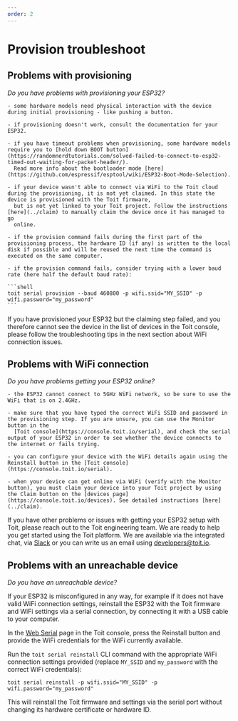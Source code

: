 ```yaml
---
order: 2
---
```


# Provision troubleshoot

## Problems with provisioning

_Do you have problems with provisioning your ESP32?_

<Tabs>
  <Tab label="YES">

    - some hardware models need physical interaction with the device during initial provisioning - like pushing a button.

    - if provisioning doesn't work, consult the documentation for your ESP32.

    - if you have timeout problems when provisioning, some hardware models require you to [hold down BOOT button](https://randomnerdtutorials.com/solved-failed-to-connect-to-esp32-timed-out-waiting-for-packet-header/).
      Read more info about the bootloader mode [here](https://github.com/espressif/esptool/wiki/ESP32-Boot-Mode-Selection).

    - if your device wasn't able to connect via WiFi to the Toit cloud during the provisioning, it is not yet claimed. In this state the device is provisioned with the Toit firmware,
      but is not yet linked to your Toit project. Follow the instructions [here](../claim) to manually claim the device once it has managed to go
      online.

    - if the provision command fails during the first part of the provisioning process, the hardware ID (if any) is written to the local disk if possible and will be reused the next time the command is executed on the same computer.

    - if the provision command fails, consider trying with a lower baud rate (here half the default baud rate):

    ```shell
    toit serial provision --baud 460800 -p wifi.ssid="MY_SSID" -p wifi.password="my_password"
    ```

  </Tab>
  <Tab label="NO">

If you have provisioned your ESP32 but the claiming step failed, and you therefore cannot see the device in the list of devices in the Toit console,
please follow the troubleshooting tips in the next section about WiFi connection issues.

  </Tab>
</Tabs>

## Problems with WiFi connection

_Do you have problems getting your ESP32 online?_

<Tabs>
  <Tab label="YES">

    - the ESP32 cannot connect to 5GHz WiFi network, so be sure to use the WiFi that is on 2.4GHz.

    - make sure that you have typed the correct WiFi SSID and password in the provisioning step. If you are unsure, you can use the Monitor button in the
      [Toit console](https://console.toit.io/serial), and check the serial output of your ESP32 in order to see whether the device connects to the internet or fails trying.

    - you can configure your device with the WiFi details again using the Reinstall button in the [Toit console](https://console.toit.io/serial).

    - when your device can get online via WiFi (verify with the Monitor button), you must claim your device into your Toit project by using the Claim button on the [devices page](https://console.toit.io/devices). See detailed instructions [here](../claim).

  </Tab>

  <Tab label="NO">

If you have other problems or issues with getting your ESP32 setup with Toit, please reach out to the Toit engineering team. We are ready to help you get started using the Toit platform.
We are available via the integrated chat, via [Slack](https://chat.toit.io) or you can write us an email using developers@toit.io.

  </Tab>

</Tabs>

## Problems with an unreachable device

_Do you have an unreachable device?_

If your ESP32 is misconfigured in any way, for example if it does not have valid WiFi connection settings, reinstall the ESP32 with the Toit firmware
and WiFi settings via a serial connection, by connecting it with a USB cable to your computer.

<Tabs>
  <Tab label="Console">

In the [Web Serial](https://console.toit.io/serial) page in the Toit console, press the Reinstall button and provide the WiFi credentials for the WiFi currently available.

  </Tab>

  <Tab label="CLI">

Run the `toit serial reinstall` CLI command
with the appropriate WiFi connection settings provided (replace `MY_SSID` and `my_password` with the correct WiFi credentials):

```shell
toit serial reinstall -p wifi.ssid="MY_SSID" -p wifi.password="my_password"
```

  </Tab>

</Tabs>

This will reinstall the Toit firmware and settings via the serial port without changing its hardware certificate or hardware ID.
